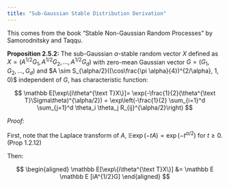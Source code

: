 ```yaml
---
title: "Sub-Gaussian Stable Distribution Derivation"
---
```


This comes from the book "Stable Non-Gaussian Random Processes" by Samorodnitsky and Taqqu. 

**Proposition 2.5.2:** The sub-Gaussian $\alpha$-stable random vector $X$ defined as $X = (A^{1/2}G_1, A^{1/2}G_2, \dots, A^{1/2}G_d)$ with zero-mean Gaussian vector $G = (G_1, G_2, \dots, G_d)$ and $A \sim S_{\alpha/2}((\cos\frac{\pi \alpha}{4})^{2/\alpha}, 1, 0)$ independent of $G$, has characteristic function:

$$
\mathbb E[\exp\{i\theta^{\text T}X\}]= \exp(-\frac{1}{2}(\theta^{\text T}\Sigma\theta)^{\alpha/2}) = \exp\left(-\frac{1}{2} \sum_{i=1}^d \sum_{j=1}^d \theta_i \theta_j R_{ij}^{\alpha/2}\right)
$$

*Proof:*

First, note that the Laplace transform of $A$, $\mathbb E \exp(-t A) = \exp(-t^{\alpha/2})$ for $t \geq 0$. (Prop 1.2.12)

Then:

$$
\begin{aligned}
\mathbb E[\exp\{i\theta^{\text T}X\}] &= \mathbb E \mathbb E [iA^{1/2}G]
\end{aligned}
$$